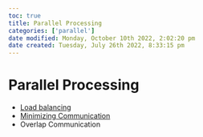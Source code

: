 ```yaml
---
toc: true
title: Parallel Processing
categories: ['parallel']
date modified: Monday, October 10th 2022, 2:02:20 pm
date created: Tuesday, July 26th 2022, 8:33:15 pm
---
```


# Parallel Processing
- [Load balancing](Load%20balancing.qmd)
- [Minimizing Communication](Minimizing%20Communication.qmd)
- Overlap Communication



